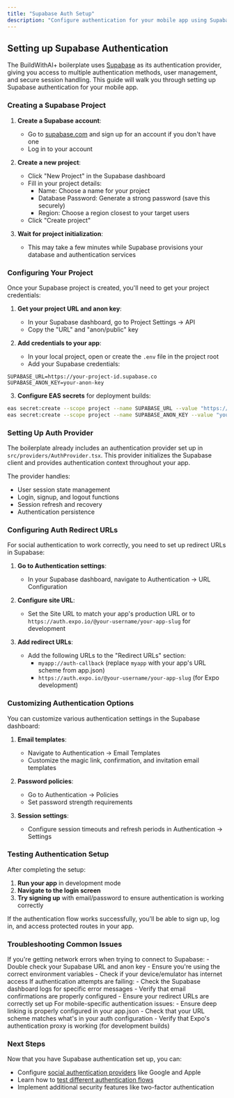 ```yaml
---
title: "Supabase Auth Setup"
description: "Configure authentication for your mobile app using Supabase"
---
```


## Setting up Supabase Authentication

The BuildWithAI+ boilerplate uses [Supabase](https://supabase.com/) as its authentication provider, giving you access to multiple authentication methods, user management, and secure session handling. This guide will walk you through setting up Supabase authentication for your mobile app.

### Creating a Supabase Project

1. **Create a Supabase account**:
   - Go to [supabase.com](https://supabase.com/) and sign up for an account if you don't have one
   - Log in to your account

2. **Create a new project**:
   - Click "New Project" in the Supabase dashboard
   - Fill in your project details:
     - Name: Choose a name for your project
     - Database Password: Generate a strong password (save this securely)
     - Region: Choose a region closest to your target users
   - Click "Create project"

3. **Wait for project initialization**:
   - This may take a few minutes while Supabase provisions your database and authentication services

### Configuring Your Project

Once your Supabase project is created, you'll need to get your project credentials:

1. **Get your project URL and anon key**:
   - In your Supabase dashboard, go to Project Settings → API
   - Copy the "URL" and "anon/public" key

2. **Add credentials to your app**:
   - In your local project, open or create the `.env` file in the project root
   - Add your Supabase credentials:

```
SUPABASE_URL=https://your-project-id.supabase.co
SUPABASE_ANON_KEY=your-anon-key
```

3. **Configure EAS secrets** for deployment builds:

```bash
eas secret:create --scope project --name SUPABASE_URL --value "https://your-project-id.supabase.co"
eas secret:create --scope project --name SUPABASE_ANON_KEY --value "your-anon-key"
```

### Setting Up Auth Provider

The boilerplate already includes an authentication provider set up in `src/providers/AuthProvider.tsx`. This provider initializes the Supabase client and provides authentication context throughout your app.

The provider handles:
- User session state management
- Login, signup, and logout functions
- Session refresh and recovery
- Authentication persistence

### Configuring Auth Redirect URLs

For social authentication to work correctly, you need to set up redirect URLs in Supabase:

1. **Go to Authentication settings**:
   - In your Supabase dashboard, navigate to Authentication → URL Configuration
   
2. **Configure site URL**:
   - Set the Site URL to match your app's production URL or to `https://auth.expo.io/@your-username/your-app-slug` for development

3. **Add redirect URLs**:
   - Add the following URLs to the "Redirect URLs" section:
     - `myapp://auth-callback` (replace `myapp` with your app's URL scheme from app.json)
     - `https://auth.expo.io/@your-username/your-app-slug` (for Expo development)

### Customizing Authentication Options

You can customize various authentication settings in the Supabase dashboard:

1. **Email templates**:
   - Navigate to Authentication → Email Templates
   - Customize the magic link, confirmation, and invitation email templates

2. **Password policies**:
   - Go to Authentication → Policies
   - Set password strength requirements

3. **Session settings**:
   - Configure session timeouts and refresh periods in Authentication → Settings

### Testing Authentication Setup

After completing the setup:

1. **Run your app** in development mode
2. **Navigate to the login screen**
3. **Try signing up** with email/password to ensure authentication is working correctly

If the authentication flow works successfully, you'll be able to sign up, log in, and access protected routes in your app.

### Troubleshooting Common Issues

<AccordionGroup>
  <Accordion icon="triangle-exclamation" title="Network Errors">
    If you're getting network errors when trying to connect to Supabase:
    - Double check your Supabase URL and anon key
    - Ensure you're using the correct environment variables
    - Check if your device/emulator has internet access
  </Accordion>
  
  <Accordion icon="lock" title="Authentication Failures">
    If authentication attempts are failing:
    - Check the Supabase dashboard logs for specific error messages
    - Verify that email confirmations are properly configured
    - Ensure your redirect URLs are correctly set up
  </Accordion>
  
  <Accordion icon="mobile" title="Mobile-Specific Issues">
    For mobile-specific authentication issues:
    - Ensure deep linking is properly configured in your app.json
    - Check that your URL scheme matches what's in your auth configuration
    - Verify that Expo's authentication proxy is working (for development builds)
  </Accordion>
</AccordionGroup>

### Next Steps

Now that you have Supabase authentication set up, you can:

- Configure [social authentication providers](/features/auth/social-auth) like Google and Apple
- Learn how to [test different authentication flows](/features/auth/testing-auth)
- Implement additional security features like two-factor authentication
